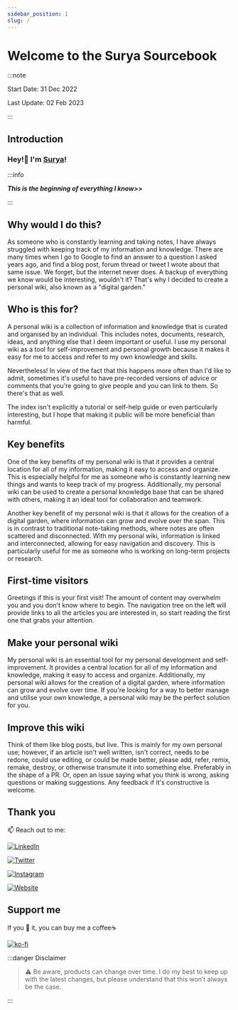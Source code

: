 ```yaml
---
sidebar_position: 1
slug: /
---
```

# Welcome to the Surya Sourcebook

:::note

Start Date: 31 Dec 2022

Last Update: 02 Feb 2023

:::

## Introduction

### Hey!👋 I'm [Surya](https://suryaraj.me)!

:::info

***This is the beginning of everything I know>>***

:::

## Why would I do this?

As someone who is constantly learning and taking notes, I have always struggled with keeping track of my information and knowledge. There are many times when I go to Google to find an answer to a question I asked years ago, and find a blog post, forum thread or tweet I wrote about that same issue. We forget, but the internet never does. A backup of everything we know would be interesting, wouldn't it? That's why I decided to create a personal wiki, also known as a "digital garden."

## Who is this for?

A personal wiki is a collection of information and knowledge that is curated and organised by an individual. This includes notes, documents, research, ideas, and anything else that I deem important or useful. I use my personal wiki as a tool for self-improvement and personal growth because it makes it easy for me to access and refer to my own knowledge and skills.

Nevertheless! In view of the fact that this happens more often than I'd like to admit, sometimes it's useful to have pre-recorded versions of advice or comments that you're going to give people and you can link to them. So there's that as well.

The index isn't explicitly a tutorial or self-help guide or even particularly interesting, but I hope that making it public will be more beneficial than harmful.

## Key benefits

One of the key benefits of my personal wiki is that it provides a central location for all of my information, making it easy to access and organize. This is especially helpful for me as someone who is constantly learning new things and wants to keep track of my progress. Additionally, my personal wiki can be used to create a personal knowledge base that can be shared with others, making it an ideal tool for collaboration and teamwork. 

Another key benefit of my personal wiki is that it allows for the creation of a digital garden, where information can grow and evolve over the span. This is in contrast to traditional note-taking methods, where notes are often scattered and disconnected. With my personal wiki, information is linked and interconnected, allowing for easy navigation and discovery. This is particularly useful for me as someone who is working on long-term projects or research. 

## First-time visitors

Greetings if this is your first visit! The amount of content may overwhelm you and you don't know where to begin. The navigation tree on the left will provide links to all the articles you are interested in, so start reading the first one that grabs your attention.

## Make your personal wiki

My personal wiki is an essential tool for my personal development and self-improvement. It provides a central location for all of my information and knowledge, making it easy to access and organize. Additionally, my personal wiki allows for the creation of a digital garden, where information can grow and evolve over time. If you're looking for a way to better manage and utilise your own knowledge, a personal wiki may be the perfect solution for you. 

## Improve this wiki

Think of them like blog posts, but live. This is mainly for my own personal use; however, if an article isn't well written, isn't correct, needs to be redone, could use editing, or could be made better, please add, refer, remix, remake, destroy, or otherwise transmute it into something else. Preferably in the shape of a PR. Or, open an issue saying what you think is wrong, asking questions or making suggestions. Any feedback if it's constructive is welcome.

## Thank you

📫 Reach out to me:

<p>

<a href="https://www.linkedin.com/in/suryakantamangaraj/" target="_blank"><img alt="LinkedIn" src="https://img.shields.io/badge/linkedin-%230077B5.svg?&style=for-the-badge&logo=linkedin&logoColor=white" /></a>

<a href="https://twitter.com/_suryaraj_" target="_blank"><img alt="Twitter" src="https://img.shields.io/badge/twitter-%231DA1F2.svg?&style=for-the-badge&logo=twitter&logoColor=white" /></a>

<a href="https://www.instagram.com/suryaraj.me/"><img alt="Instagram" src="https://img.shields.io/badge/Instagram-%2312100E.svg?&style=for-the-badge&logo=Instagram&logoColor=white" /></a>

<a href="https://suryaraj.me"><img alt="Website" src="https://img.shields.io/badge/Website-FF4500.svg?&style=for-the-badge&logo=Google%20Chrome&logoColor=white" /></a>

</p>

## Support me

If you 🤍 it, you can buy me a coffee☕

[![ko-fi](https://ko-fi.com/img/githubbutton_sm.svg)](https://ko-fi.com/M4M7I1G2H)

:::danger Disclaimer

> :warning: Be aware, products can change over time. I do my best to keep up with the latest changes, but please understand that this won’t always be the case.

:::